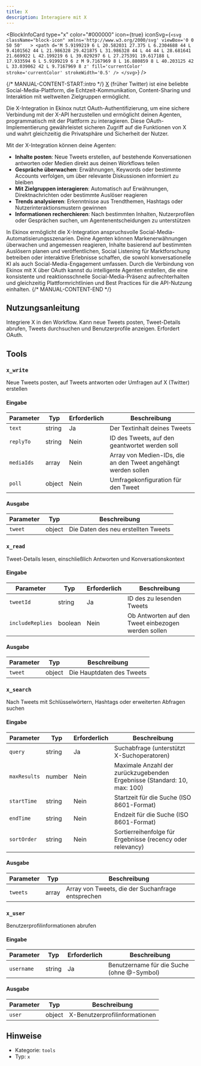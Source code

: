 ```yaml
---
title: X
description: Interagiere mit X
---
```



<BlockInfoCard 
  type="x"
  color="#000000"
  icon={true}
  iconSvg={`<svg className="block-icon" xmlns='http://www.w3.org/2000/svg' viewBox='0 0 50 50'   >
      <path
        d='M 5.9199219 6 L 20.582031 27.375 L 6.2304688 44 L 9.4101562 44 L 21.986328 29.421875 L 31.986328 44 L 44 44 L 28.681641 21.669922 L 42.199219 6 L 39.029297 6 L 27.275391 19.617188 L 17.933594 6 L 5.9199219 6 z M 9.7167969 8 L 16.880859 8 L 40.203125 42 L 33.039062 42 L 9.7167969 8 z'
        fill='currentColor'
        stroke='currentColor'
        strokeWidth='0.5'
      />
    </svg>`}
/>

{/* MANUAL-CONTENT-START:intro */}
[X](https://x.com/) (früher Twitter) ist eine beliebte Social-Media-Plattform, die Echtzeit-Kommunikation, Content-Sharing und Interaktion mit weltweiten Zielgruppen ermöglicht.

Die X-Integration in Ekinox nutzt OAuth-Authentifizierung, um eine sichere Verbindung mit der X-API herzustellen und ermöglicht deinen Agenten, programmatisch mit der Plattform zu interagieren. Diese OAuth-Implementierung gewährleistet sicheren Zugriff auf die Funktionen von X und wahrt gleichzeitig die Privatsphäre und Sicherheit der Nutzer.

Mit der X-Integration können deine Agenten:

- **Inhalte posten**: Neue Tweets erstellen, auf bestehende Konversationen antworten oder Medien direkt aus deinen Workflows teilen
- **Gespräche überwachen**: Erwähnungen, Keywords oder bestimmte Accounts verfolgen, um über relevante Diskussionen informiert zu bleiben
- **Mit Zielgruppen interagieren**: Automatisch auf Erwähnungen, Direktnachrichten oder bestimmte Auslöser reagieren
- **Trends analysieren**: Erkenntnisse aus Trendthemen, Hashtags oder Nutzerinteraktionsmustern gewinnen
- **Informationen recherchieren**: Nach bestimmten Inhalten, Nutzerprofilen oder Gesprächen suchen, um Agentenentscheidungen zu unterstützen

In Ekinox ermöglicht die X-Integration anspruchsvolle Social-Media-Automatisierungsszenarien. Deine Agenten können Markenerwähnungen überwachen und angemessen reagieren, Inhalte basierend auf bestimmten Auslösern planen und veröffentlichen, Social Listening für Marktforschung betreiben oder interaktive Erlebnisse schaffen, die sowohl konversationelle KI als auch Social-Media-Engagement umfassen. Durch die Verbindung von Ekinox mit X über OAuth kannst du intelligente Agenten erstellen, die eine konsistente und reaktionsschnelle Social-Media-Präsenz aufrechterhalten und gleichzeitig Plattformrichtlinien und Best Practices für die API-Nutzung einhalten.
{/* MANUAL-CONTENT-END */}

## Nutzungsanleitung

Integriere X in den Workflow. Kann neue Tweets posten, Tweet-Details abrufen, Tweets durchsuchen und Benutzerprofile anzeigen. Erfordert OAuth.

## Tools

### `x_write`

Neue Tweets posten, auf Tweets antworten oder Umfragen auf X (Twitter) erstellen

#### Eingabe

| Parameter | Typ | Erforderlich | Beschreibung |
| --------- | ---- | -------- | ----------- |
| `text` | string | Ja | Der Textinhalt deines Tweets |
| `replyTo` | string | Nein | ID des Tweets, auf den geantwortet werden soll |
| `mediaIds` | array | Nein | Array von Medien-IDs, die an den Tweet angehängt werden sollen |
| `poll` | object | Nein | Umfragekonfiguration für den Tweet |

#### Ausgabe

| Parameter | Typ | Beschreibung |
| --------- | ---- | ----------- |
| `tweet` | object | Die Daten des neu erstellten Tweets |

### `x_read`

Tweet-Details lesen, einschließlich Antworten und Konversationskontext

#### Eingabe

| Parameter | Typ | Erforderlich | Beschreibung |
| --------- | ---- | -------- | ----------- |
| `tweetId` | string | Ja | ID des zu lesenden Tweets |
| `includeReplies` | boolean | Nein | Ob Antworten auf den Tweet einbezogen werden sollen |

#### Ausgabe

| Parameter | Typ | Beschreibung |
| --------- | ---- | ----------- |
| `tweet` | object | Die Hauptdaten des Tweets |

### `x_search`

Nach Tweets mit Schlüsselwörtern, Hashtags oder erweiterten Abfragen suchen

#### Eingabe

| Parameter | Typ | Erforderlich | Beschreibung |
| --------- | ---- | -------- | ----------- |
| `query` | string | Ja | Suchabfrage \(unterstützt X-Suchoperatoren\) |
| `maxResults` | number | Nein | Maximale Anzahl der zurückzugebenden Ergebnisse \(Standard: 10, max: 100\) |
| `startTime` | string | Nein | Startzeit für die Suche \(ISO 8601-Format\) |
| `endTime` | string | Nein | Endzeit für die Suche \(ISO 8601-Format\) |
| `sortOrder` | string | Nein | Sortierreihenfolge für Ergebnisse \(recency oder relevancy\) |

#### Ausgabe

| Parameter | Typ | Beschreibung |
| --------- | ---- | ----------- |
| `tweets` | array | Array von Tweets, die der Suchanfrage entsprechen |

### `x_user`

Benutzerprofilinformationen abrufen

#### Eingabe

| Parameter | Typ | Erforderlich | Beschreibung |
| --------- | ---- | -------- | ----------- |
| `username` | string | Ja | Benutzername für die Suche \(ohne @-Symbol\) |

#### Ausgabe

| Parameter | Typ | Beschreibung |
| --------- | ---- | ----------- |
| `user` | object | X-Benutzerprofilinformationen |

## Hinweise

- Kategorie: `tools`
- Typ: `x`
